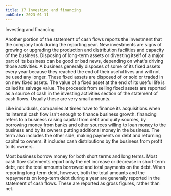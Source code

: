 ```yaml
---
title: 17 Investing and financing
pubDate: 2023-01-11
---
```


Investing and financing

Another portion of the statement of cash flows reports the investment that the company took during the reporting year. New investments are signs of growing or upgrading the production and distribution facilities and capacity of the business. Disposing of long-term assets or divesting itself of a major part of its business can be good or bad news, depending on what's driving those activities. A business generally disposes of some of its fixed assets every year because they reached the end of their useful lives and will not be used any longer. These fixed assets are disposed of or sold or traded in on new fixed assets. The value of a fixed asset at the end of its useful life is called its salvage value. The proceeds from selling fixed assets are reported as a source of cash in the investing activities section of the statement of cash flows. Usually these are very small amounts.

Like individuals, companies at times have to finance its acquisitions when its internal cash flow isn't enough to finance business growth. financing refers to a business raising capital from debt and quity sources, by borrowing money from banks and other sources willing to loan money to the business and by its owners putting additional money in the business. The term also includes the other side, making payments on debt and returning capital to owners. it includes cash distributions by the business from profit to its owners.

Most business borrow money for both short terms and long terms. Most cash flow statements report only the net increase or decrease in short-term debt, not the total amounts borrowed and total payments on the debt. When reporting long-term debt, however, both the total amounts and the repayments on long-term debt during a year are generally reported in the statement of cash flows. These are reported as gross figures, rather than net.